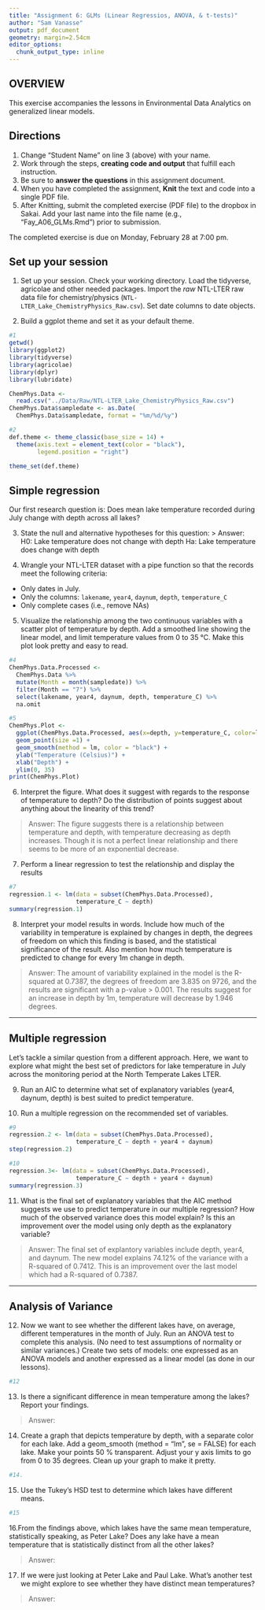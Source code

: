 ```yaml
---
title: "Assignment 6: GLMs (Linear Regressios, ANOVA, & t-tests)"
author: "Sam Vanasse"
output: pdf_document
geometry: margin=2.54cm
editor_options: 
  chunk_output_type: inline
---
```


## OVERVIEW

This exercise accompanies the lessons in Environmental Data Analytics on generalized linear models. 

## Directions
1. Change "Student Name" on line 3 (above) with your name.
2. Work through the steps, **creating code and output** that fulfill each instruction.
3. Be sure to **answer the questions** in this assignment document.
4. When you have completed the assignment, **Knit** the text and code into a single PDF file.
5. After Knitting, submit the completed exercise (PDF file) to the dropbox in Sakai. Add your last name into the file name (e.g., "Fay_A06_GLMs.Rmd") prior to submission.

The completed exercise is due on Monday, February 28 at 7:00 pm.

## Set up your session 
1. Set up your session. Check your working directory. Load the tidyverse, agricolae and other needed packages. Import the *raw* NTL-LTER raw data file for chemistry/physics (`NTL-LTER_Lake_ChemistryPhysics_Raw.csv`). Set date columns to date objects.

2. Build a ggplot theme and set it as your default theme.

```r
#1
getwd()
library(ggplot2)
library(tidyverse)
library(agricolae)
library(dplyr)
library(lubridate)

ChemPhys.Data <- 
  read.csv("../Data/Raw/NTL-LTER_Lake_ChemistryPhysics_Raw.csv")
ChemPhys.Data$sampledate <- as.Date(
  ChemPhys.Data$sampledate, format = "%m/%d/%y")

#2
def.theme <- theme_classic(base_size = 14) +
  theme(axis.text = element_text(color = "black"), 
        legend.position = "right")

theme_set(def.theme)

```

## Simple regression
Our first research question is: Does mean lake temperature recorded during July change with depth across all lakes?

3. State the null and alternative hypotheses for this question:
> Answer:
H0: Lake temperature does not change with depth
Ha: Lake temperature does change with depth


4.  Wrangle your NTL-LTER dataset with a pipe function so that the records meet the following criteria: 
 * Only dates in July. 
 * Only the columns: `lakename`, `year4`, `daynum`, `depth`, `temperature_C`
 * Only complete cases (i.e., remove NAs)

5. Visualize the relationship among the two continuous variables with a scatter plot of temperature by depth. Add a smoothed line showing the linear model, and limit temperature values from 0 to 35 °C. Make this plot look pretty and easy to read.

```r
#4
ChemPhys.Data.Processed <- 
  ChemPhys.Data %>%
  mutate(Month = month(sampledate)) %>%
  filter(Month == "7") %>%
  select(lakename, year4, daynum, depth, temperature_C) %>%
  na.omit

#5
ChemPhys.Plot <- 
  ggplot(ChemPhys.Data.Processed, aes(x=depth, y=temperature_C, color=lakename)) +
  geom_point(size =1) +
  geom_smooth(method = lm, color = "black") +
  ylab("Temperature (Celsius)") +
  xlab("Depth") +
  ylim(0, 35)
print(ChemPhys.Plot)

```


6. Interpret the figure. What does it suggest with regards to the response of temperature to depth? Do the distribution of points suggest about anything about the linearity of this trend?

> Answer: 
  The figure suggests there is a relationship between temperature and 
  depth, with temperature decreasing as depth increases. Though it is not a
  perfect linear relationship and there seems to be more of an exponential 
  decrease.


7. Perform a linear regression to test the relationship and display the results

```r
#7
regression.1 <- lm(data = subset(ChemPhys.Data.Processed), 
                   temperature_C ~ depth)
summary(regression.1)

```


8. Interpret your model results in words. Include how much of the variability in temperature is explained by changes in depth, the degrees of freedom on which this finding is based, and the statistical significance of the result. Also mention how much temperature is predicted to change for every 1m change in depth. 

> Answer:
  The amount of variability explained in the model is the R-squared at 0.7387, 
  the degrees of freedom are 3.835 on 9726, and the results are significant 
  with a p-value > 0.001. The results suggest for an increase in depth by 1m, 
  temperature will decrease by 1.946 degrees. 

---

## Multiple regression
Let's tackle a similar question from a different approach. Here, we want to explore what might the best set of predictors for lake temperature in July across the monitoring period at the North Temperate Lakes LTER. 


9. Run an AIC to determine what set of explanatory variables (year4, daynum, depth) is best suited to predict temperature.

10. Run a multiple regression on the recommended set of variables. 

```r
#9
regression.2 <- lm(data = subset(ChemPhys.Data.Processed), 
                   temperature_C ~ depth + year4 + daynum)
step(regression.2)

#10
regression.3<- lm(data = subset(ChemPhys.Data.Processed), 
                   temperature_C ~ depth + year4 + daynum)
summary(regression.3)

```

11. What is the final set of explanatory variables that the AIC method suggests we use to predict temperature in our multiple regression? How much of the observed variance does this model explain? Is this an improvement over the model using only depth as the explanatory variable?

> Answer: 
  The final set of explantory variables include depth, year4, and daynum. The 
  new model explains 74.12% of the variance with a R-squared of 0.7412. This
  is an improvement over the last model which had a R-squared of 0.7387.



---
## Analysis of Variance

12. Now we want to see whether the different lakes have, on average, different temperatures in the month of July. Run an ANOVA test to complete this analysis. (No need to test assumptions of normality or similar variances.) Create two sets of models: one expressed as an ANOVA models and another expressed as a linear model (as done in our lessons).

```r
#12


```

13. Is there a significant difference in mean temperature among the lakes? Report your findings. 

> Answer: 



14. Create a graph that depicts temperature by depth, with a separate color for each lake. Add a geom_smooth (method = "lm", se = FALSE) for each lake. Make your points 50 % transparent. Adjust your y axis limits to go from 0 to 35 degrees. Clean up your graph to make it pretty. 

```r
#14.


```

15. Use the Tukey's HSD test to determine which lakes have different means.

```r
#15


```

16.From the findings above, which lakes have the same mean temperature, statistically speaking, as Peter Lake? Does any lake have a mean temperature that is statistically distinct from all the other lakes?

>Answer:

 

17. If we were just looking at Peter Lake and Paul Lake. What's another test we might explore to see whether they have distinct mean temperatures? 

>Answer: 


